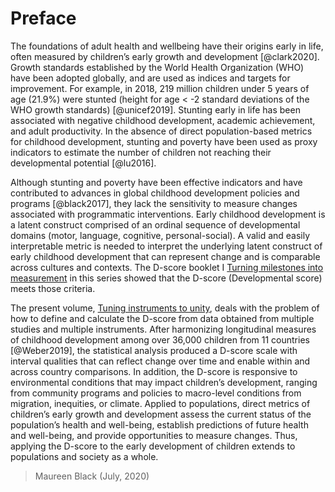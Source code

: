 # Preface {.unnumbered}

The foundations of adult health and wellbeing have their origins early in life, often measured by children's early growth and development [@clark2020]. Growth standards established by the World Health Organization (WHO) have been adopted globally, and are used as indices and targets for improvement. For example, in 2018, 219 million children under 5 years of age (21.9%) were stunted (height for age \< -2 standard deviations of the WHO growth standards) [@unicef2019]. Stunting early in life has been associated with negative childhood development, academic achievement, and adult productivity. In the absence of direct population-based metrics for childhood development, stunting and poverty have been used as proxy indicators to estimate the number of children not reaching their developmental potential [@lu2016].

Although stunting and poverty have been effective indicators and have contributed to advances in global childhood development policies and programs [@black2017], they lack the sensitivity to measure changes associated with programmatic interventions. Early childhood development is a latent construct comprised of an ordinal sequence of developmental domains (motor, language, cognitive, personal-social). A valid and easily interpretable metric is needed to interpret the underlying latent construct of early childhood development that can represent change and is comparable across cultures and contexts. The D-score booklet I [Turning milestones into measurement](https://d-score.org/dbook1) in this series showed that the D-score (Developmental score) meets those criteria.

The present volume, [Tuning instruments to unity](https://stefvanbuuren.name/dbook2), deals with the problem of how to define and calculate the D-score from data obtained from multiple studies and multiple instruments. After harmonizing longitudinal measures of childhood development among over 36,000 children from 11 countries [@Weber2019], the statistical analysis produced a D-score scale with interval qualities that can reflect change over time and enable within and across country comparisons. In addition, the D-score is responsive to environmental conditions that may impact children's development, ranging from community programs and policies to macro-level conditions from migration, inequities, or climate. Applied to populations, direct metrics of children's early growth and development assess the current status of the population's health and well-being, establish predictions of future health and well-being, and provide opportunities to measure changes. Thus, applying the D-score to the early development of children extends to populations and society as a whole.

> Maureen Black (July, 2020)

